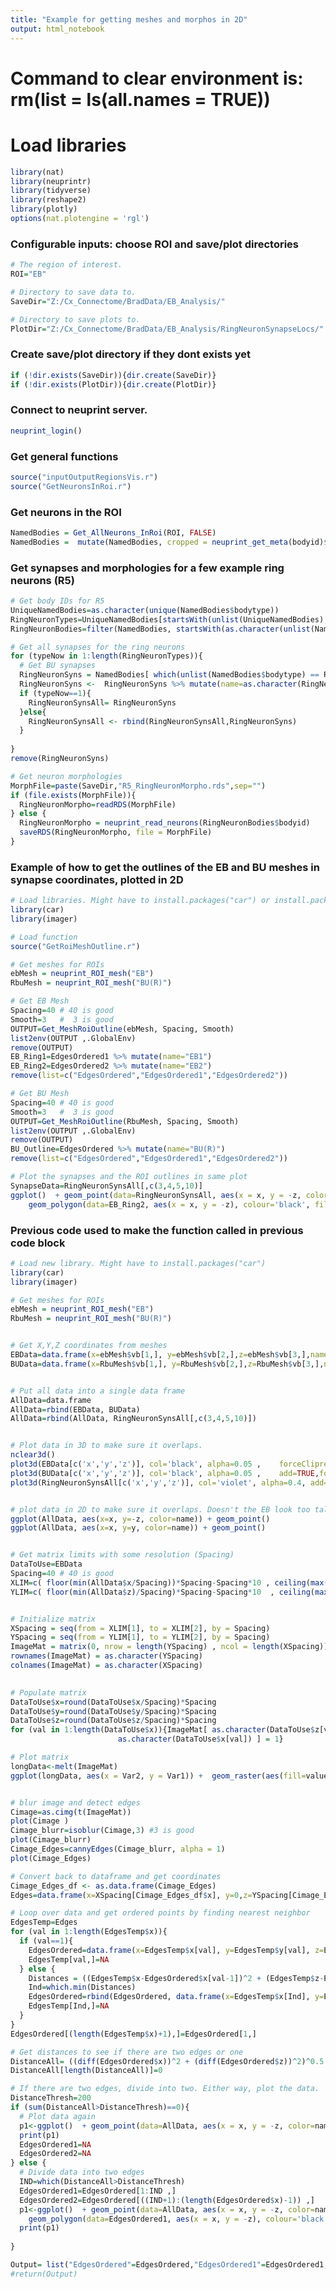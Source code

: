 ```yaml
---
title: "Example for getting meshes and morphos in 2D"
output: html_notebook
---
```



# Command to clear environment is: rm(list = ls(all.names = TRUE))
# Load libraries
```r

library(nat)
library(neuprintr)
library(tidyverse)
library(reshape2)
library(plotly)
options(nat.plotengine = 'rgl')

```

### Configurable inputs: choose ROI and save/plot directories
```r

# The region of interest.
ROI="EB"  

# Directory to save data to.
SaveDir="Z:/Cx_Connectome/BradData/EB_Analysis/"

# Directory to save plots to.
PlotDir="Z:/Cx_Connectome/BradData/EB_Analysis/RingNeuronSynapseLocs/"

```

### Create save/plot directory if they dont exists yet
```r
if (!dir.exists(SaveDir)){dir.create(SaveDir)}
if (!dir.exists(PlotDir)){dir.create(PlotDir)}
```

### Connect to neuprint server.
```r
neuprint_login()
```

### Get general functions
```r
source("inputOutputRegionsVis.r")
source("GetNeuronsInRoi.r")
```


### Get neurons in the ROI
```r

NamedBodies = Get_AllNeurons_InRoi(ROI, FALSE)
NamedBodies =  mutate(NamedBodies, cropped = neuprint_get_meta(bodyid)$cropped)

```


### Get synapses and morphologies for a few example ring neurons (R5)
```r

# Get body IDs for R5
UniqueNamedBodies=as.character(unique(NamedBodies$bodytype))
RingNeuronTypes=UniqueNamedBodies[startsWith(unlist(UniqueNamedBodies), "R5")]
RingNeuronBodies=filter(NamedBodies, startsWith(as.character(unlist(NamedBodies$bodytype)), "R5") )

# Get all synapses for the ring neurons
for (typeNow in 1:length(RingNeuronTypes)){
  # Get BU synapses
  RingNeuronSyns = NamedBodies[ which(unlist(NamedBodies$bodytype) == RingNeuronTypes[typeNow]),]$bodyid %>% neuprint_get_synapses()
  RingNeuronSyns <-  RingNeuronSyns %>% mutate(name=as.character(RingNeuronTypes[typeNow]))%>%     mutate(x=as.numeric(x),y=as.numeric(y),z=as.numeric(z),prepost=as.logical(prepost))
  if (typeNow==1){
    RingNeuronSynsAll= RingNeuronSyns
  }else{
    RingNeuronSynsAll <- rbind(RingNeuronSynsAll,RingNeuronSyns)
  }
  
}
remove(RingNeuronSyns)

# Get neuron morphologies
MorphFile=paste(SaveDir,"R5_RingNeuronMorpho.rds",sep="")
if (file.exists(MorphFile)){
  RingNeuronMorpho=readRDS(MorphFile)
} else {
  RingNeuronMorpho = neuprint_read_neurons(RingNeuronBodies$bodyid)
  saveRDS(RingNeuronMorpho, file = MorphFile)
}


```



### Example of how to get the outlines of the EB and BU meshes in synapse coordinates, plotted in 2D  
```r

# Load libraries. Might have to install.packages("car") or install.packages("imager")
library(car)
library(imager)

# Load function
source("GetRoiMeshOutline.r")

# Get meshes for ROIs
ebMesh = neuprint_ROI_mesh("EB")
RbuMesh = neuprint_ROI_mesh("BU(R)")

# Get EB Mesh
Spacing=40 # 40 is good
Smooth=3   #  3 is good
OUTPUT=Get_MeshRoiOutline(ebMesh, Spacing, Smooth)
list2env(OUTPUT ,.GlobalEnv)
remove(OUTPUT)
EB_Ring1=EdgesOrdered1 %>% mutate(name="EB1")
EB_Ring2=EdgesOrdered2 %>% mutate(name="EB2")
remove(list=c("EdgesOrdered","EdgesOrdered1","EdgesOrdered2"))

# Get BU Mesh
Spacing=40 # 40 is good
Smooth=3   #  3 is good
OUTPUT=Get_MeshRoiOutline(RbuMesh, Spacing, Smooth)
list2env(OUTPUT ,.GlobalEnv)
remove(OUTPUT)
BU_Outline=EdgesOrdered %>% mutate(name="BU(R)")
remove(list=c("EdgesOrdered","EdgesOrdered1","EdgesOrdered2"))

# Plot the synapses and the ROI outlines in same plot
SynapseData=RingNeuronSynsAll[,c(3,4,5,10)]
ggplot()  + geom_point(data=RingNeuronSynsAll, aes(x = x, y = -z, color=name)) + geom_polygon(data=EB_Ring1, aes(x = x, y = -z), colour='black', fill=NA) +
    geom_polygon(data=EB_Ring2, aes(x = x, y = -z), colour='black', fill=NA)  +  geom_polygon(data=BU_Outline, aes(x = x, y = -z), colour='black', fill=NA)


```





### Previous code used to make the function called in previous code block
```r


# Load new library. Might have to install.packages("car")
library(car)
library(imager)

# Get meshes for ROIs
ebMesh = neuprint_ROI_mesh("EB")
RbuMesh = neuprint_ROI_mesh("BU(R)")


# Get X,Y,Z coordinates from meshes
EBData=data.frame(x=ebMesh$vb[1,], y=ebMesh$vb[2,],z=ebMesh$vb[3,],name="EB")
BUData=data.frame(x=RbuMesh$vb[1,], y=RbuMesh$vb[2,],z=RbuMesh$vb[3,],name="BU(R)")


# Put all data into a single data frame
AllData=data.frame
AllData=rbind(EBData, BUData)
AllData=rbind(AllData, RingNeuronSynsAll[,c(3,4,5,10)])


# Plot data in 3D to make sure it overlaps. 
nclear3d()
plot3d(EBData[c('x','y','z')], col='black', alpha=0.05 ,	forceClipregion = FALSE)
plot3d(BUData[c('x','y','z')], col='black', alpha=0.05 ,	add=TRUE,forceClipregion = FALSE)
plot3d(RingNeuronSynsAll[c('x','y','z')], col='violet', alpha=0.4, add=TRUE,	forceClipregion = FALSE)


# plot data in 2D to make sure it overlaps. Doesn't the EB look too tall?
ggplot(AllData, aes(x=x, y=-z, color=name)) + geom_point()
ggplot(AllData, aes(x=x, y=y, color=name)) + geom_point()


# Get matrix limits with some resolution (Spacing)
DataToUse=EBData
Spacing=40 # 40 is good
XLIM=c( floor(min(AllData$x/Spacing))*Spacing-Spacing*10 , ceiling(max(AllData$x/Spacing))*Spacing+Spacing*10  )
YLIM=c( floor(min(AllData$z)/Spacing)*Spacing-Spacing*10  , ceiling(max(AllData$z)/Spacing)*Spacing+Spacing*10  ) 


# Initialize matrix
XSpacing = seq(from = XLIM[1], to = XLIM[2], by = Spacing)
YSpacing = seq(from = YLIM[1], to = YLIM[2], by = Spacing)
ImageMat = matrix(0, nrow = length(YSpacing) , ncol = length(XSpacing))
rownames(ImageMat) = as.character(YSpacing)
colnames(ImageMat) = as.character(XSpacing)
  

# Populate matrix
DataToUse$x=round(DataToUse$x/Spacing)*Spacing
DataToUse$y=round(DataToUse$y/Spacing)*Spacing
DataToUse$z=round(DataToUse$z/Spacing)*Spacing
for (val in 1:length(DataToUse$x)){ImageMat[ as.character(DataToUse$z[val]),
                        as.character(DataToUse$x[val]) ] = 1}

# Plot matrix 
longData<-melt(ImageMat)
ggplot(longData, aes(x = Var2, y = Var1)) +  geom_raster(aes(fill=value))


# blur image and detect edges
Cimage=as.cimg(t(ImageMat))
plot(Cimage )
Cimage_blurr=isoblur(Cimage,3) #3 is good
plot(Cimage_blurr)
Cimage_Edges=cannyEdges(Cimage_blurr, alpha = 1)
plot(Cimage_Edges)

# Convert back to dataframe and get coordinates
Cimage_Edges_df <- as.data.frame(Cimage_Edges)
Edges=data.frame(x=XSpacing[Cimage_Edges_df$x], y=0,z=YSpacing[Cimage_Edges_df$y], name="Edge")

# Loop over data and get ordered points by finding nearest neighbor 
EdgesTemp=Edges
for (val in 1:length(EdgesTemp$x)){
  if (val==1){
    EdgesOrdered=data.frame(x=EdgesTemp$x[val], y=EdgesTemp$y[val], z=EdgesTemp$z[val], name='ROI')
    EdgesTemp[val,]=NA
  } else {
    Distances = ((EdgesTemp$x-EdgesOrdered$x[val-1])^2 + (EdgesTemp$z-EdgesOrdered$z[val-1])^2)^0.5
    Ind=which.min(Distances)
    EdgesOrdered=rbind(EdgesOrdered, data.frame(x=EdgesTemp$x[Ind], y=EdgesTemp$y[Ind], z=EdgesTemp$z[Ind], name='ROI') )
    EdgesTemp[Ind,]=NA
  }
}
EdgesOrdered[(length(EdgesTemp$x)+1),]=EdgesOrdered[1,]

# Get distances to see if there are two edges or one
DistanceAll= ((diff(EdgesOrdered$x))^2 + (diff(EdgesOrdered$z))^2)^0.5
DistanceAll[length(DistanceAll)]=0

# If there are two edges, divide into two. Either way, plot the data. 
DistanceThresh=200
if (sum(DistanceAll>DistanceThresh)==0){
  # Plot data again
  p1<-ggplot()  + geom_point(data=AllData, aes(x = x, y = -z, color=name)) + geom_polygon(data=EdgesOrdered, aes(x = x, y = -z), colour='black', fill=NA)
  print(p1)
  EdgesOrdered1=NA
  EdgesOrdered2=NA
} else {
  # Divide data into two edges
  IND=which(DistanceAll>DistanceThresh)
  EdgesOrdered1=EdgesOrdered[1:IND ,]
  EdgesOrdered2=EdgesOrdered[((IND+1):(length(EdgesOrdered$x)-1)) ,]
  p1<-ggplot()  + geom_point(data=AllData, aes(x = x, y = -z, color=name)) + geom_polygon(data=EdgesOrdered2, aes(x = x, y = -z), colour='black', fill=NA) +
    geom_polygon(data=EdgesOrdered1, aes(x = x, y = -z), colour='black', fill=NA) 
  print(p1)
    
}

Output= list("EdgesOrdered"=EdgesOrdered,"EdgesOrdered1"=EdgesOrdered1,"EdgesOrdered2"=EdgesOrdered2)
#return(Output)





```






























